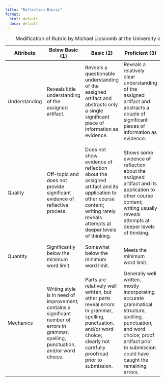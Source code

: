 ```yaml
---
title: "Reflection Rubric"
format: 
  html: default
  docx: default
---
```


| Attribute     | Below Basic (1)                                                                                                                         | Basic (2)                                                                                                                                                                    | Proficient (3)                                                                                                                                                                                  | Advanced (4)                                                                                                                                                                        |
| ------------- | --------------------------------------------------------------------------------------------------------------------------------------- | ---------------------------------------------------------------------------------------------------------------------------------------------------------------------------- | ----------------------------------------------------------------------------------------------------------------------------------------------------------------------------------------------- | ----------------------------------------------------------------------------------------------------------------------------------------------------------------------------------- |
| Understanding | Reveals little understanding of the assigned artifact.                                                                                  | Reveals a questionable understanding of the assigned artifact and abstracts only a single significant piece of information as evidence.                                      | Reveals a relatively clear understanding of the assigned artifact and abstracts a couple of significant pieces of information as evidence.                                                      | Reveals a clear understanding of the assigned artifact and abstracts 3-5 significant pieces of information as evidence.                                                             |
| Quality       | Off-topic and does not provide significant evidence of reflective process.                                                              | Does not show evidence of reflection about the assigned artifact and its application to other course content; writing rarely reveals attempts at deeper levels of thinking.  | Shows some evidence of reflection about the assigned artifact and its application to other course content; writing usually reveals attempts at deeper levels of thinking.                       | Reveals clear and consistent evidence of reflection about the assigned artifact and its application to other course content; writing reveals attempts at deeper levels of thinking. |
| Quantity      | Significantly below the minimum word limit.                                                                                             | Somewhat below the minimum word limit.                                                                                                                                       | Meets the minimum word limit.                                                                                                                                                                   | Exceeds the minimum word limit.                                                                                                                                                     |
| Mechanics     | Writing style is in need of improvement; contains a significant number of errors in grammar, spelling, punctuation, and/or word choice. | Parts are relatively well written, but other parts reveal errors in grammar, spelling, punctuation, and/or word choice; clearly not carefully proofread prior to submission. | Generally well written, mostly incorporating accurate grammatical structure, spelling, punctuation, and word choice; proof artifact prior to submission could have caught the remaining errors. | Extremely well written, consistently incorporating accurate grammatical structure, spelling, punctuation, and word choice; clearly proofread and edited prior to submission.        |

: Modification of Rubric by Michael Lipscomb at the University of Minnesota
